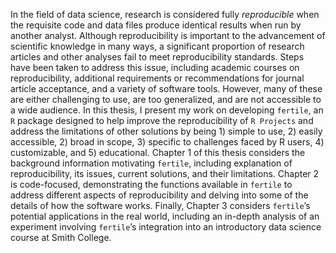 In the field of data science, research is considered fully *reproducible* when the requisite code and data files produce identical results when run by another analyst. Although reproducibility is important to the advancement of scientific knowledge in many ways, a significant proportion of research articles and other analyses fail to meet reproducibility standards. Steps have been taken to address this issue, including academic courses on reproducibility, additional requirements or recommendations for journal article acceptance, and a variety of software tools. However, many of these are either challenging to use, are too generalized, and are not accessible to a wide audience. In this thesis, I present my work on developing `fertile`, an `R` package designed to help improve the reproducibility of `R Projects` and address the limitations of other solutions by being 1) simple to use, 2) easily accessible, 2) broad in scope, 3) specific to challenges faced by R users, 4) customizable, and 5) educational. Chapter 1 of this thesis considers the background information motivating `fertile`, including explanation of reproducibility, its issues, current solutions, and their limitations. Chapter 2 is code-focused, demonstrating the functions available in `fertile` to address different aspects of reproducibility and delving into some of the details of how the software works. Finally, Chapter 3 considers `fertile`'s potential applications in the real world, including an in-depth analysis of an experiment involving `fertile`'s integration into an introductory data science course at Smith College.
